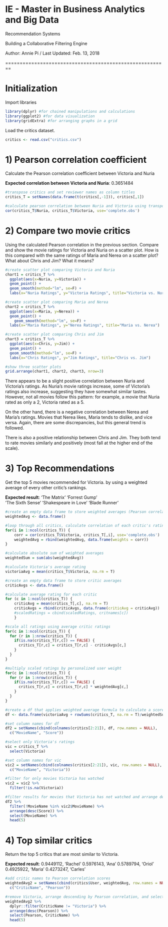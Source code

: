 # IE - Master in Business Analytics and Big Data
Recommendation Systems

Building a Collaborative Filtering Engine

Author: Annie Pi / Last Updated: Feb. 13, 2018

========================================================

# Initialization

Import libraries

```r
library(dplyr) #for chained manipulations and calculations
library(ggplot2) #for data visualization
library(gridExtra) #for arranging graphs in a grid
```

Load the critics dataset.
```r
critics <- read.csv("critics.csv")
```

# 1) Pearson correlation coefficient 
Calculate the Pearson correlation coefficient between Victoria and Nuria

**Expected correlation between Victoria and Nuria**: 0.3651484

```r
#transpose critics and set reviewer names as column titles
critics_T = setNames(data.frame(t(critics[,-1])), critics[,1])

#calculate pearson correlation between Nuria and Victoria using transposed dataframe
cor(critics_T$Nuria, critics_T$Victoria, use='complete.obs')
```

# 2) Compare two movie critics
Using the calculated Pearson correlation in the previous section. Compare and show the movie ratings for Victoria and Nuria on a scatter plot. How is this compared with the same ratings of Maria and Nerea on a scatter plot? What about Chris and Jim? What it means?
```r
#create scatter plot comparing Victoria and Nuria
chart1 = critics_T %>%
  ggplot(aes(x=Nuria, y=Victoria)) +
  geom_point() +
  geom_smooth(method="lm", se=F) +
  labs(x="Nuria Ratings", y="Victoria Ratings", title="Victoria vs. Nuria")

#create scatter plot comparing Maria and Nerea
chart2 = critics_T %>%
  ggplot(aes(x=Maria, y=Nerea)) +
  geom_point() +
    geom_smooth(method="lm", se=F) +
  labs(x="Maria Ratings", y="Nerea Ratings", title="Maria vs. Nerea")

#create scatter plot comparing Chris and Jim
chart3 = critics_T %>%
  ggplot(aes(x=Chris, y=Jim)) +
  geom_point() +
  geom_smooth(method="lm", se=F) +
  labs(x="Chris Ratings", y="Jim Ratings", title="Chris vs. Jim")

#show three scatter plots
grid.arrange(chart1, chart2, chart3, nrow=3)
```

There appears to be a slight positive correlation between Nuria and Victoria's ratings. As Nuria's movie ratings increase, some of Victoria's ratings also increase, suggesting they have somewhat similar tastes. However, not all movies follow this pattern: for example, a movie that Nuria rated as only a 2, Victoria rated as a 5.

On the other hand, there is a negative correlation between Nerea and Maria's ratings. Movies that Nerea likes, Maria tends to dislike, and vice versa. Again, there are some discrepancies, but this general trend is followed.

There is also a positive relationship between Chris and Jim. They both tend to rate movies similarly and positively (most fall at the higher end of the scale).


# 3) Top Recommendations 
Get the top 5 movies recommended for Victoria. by using a weighted average of every other critic's rankings.

**Expected result**:
'The Matrix'
'Forrest Gump'     
'The Sixth Sense' 
'Shakespeare in Love'
'Blade Runner'

```r
#create an empty data frame to store weighted averages (Pearson correlations)
weightedAvg <- data.frame()

#loop through all critics, calculate correlation of each critic's ratings with Victoria, and append to WeightedAvg 
for(i in 1:ncol(critics_T)) {
    corr = cor(critics_T$Victoria, critics_T[,i], use='complete.obs')
    weightedAvg = rbind(weightedAvg, data.frame(weights = corr))
}

#calculate absolute sum of weighted averages
weightedSum = sum(abs(weightedAvg))

#calculate Victoria's average rating
victoriaAvg = mean(critics_T$Victoria, na.rm = T)

#create an empty data frame to store critic averages
criticAvgs <- data.frame()

#calculate average rating for each critic
for (c in 1:ncol(critics_T)) {
    criticAvg = mean(critics_T[,c], na.rm = T)
    criticAvgs = rbind(criticAvgs, data.frame(criticAvg = criticAvg))
    #scaledRatings = cbind(scaledRatings, critnames[c])
    }

#scale all ratings using average critic ratings
for(c in 1:ncol(critics_T)) {
  for (r in 1:nrow(critics_T)) {
    if(is.na(critics_T[r,c]) == FALSE) {
      critics_T[r,c] = critics_T[r,c] - criticAvgs[c,]
    }
  }
}

#multiply scaled ratings by personalized user weight
for(c in 1:ncol(critics_T)) {
  for (r in 1:nrow(critics_T)) {
    if(is.na(critics_T[r,c]) == FALSE) {
      critics_T[r,c] = critics_T[r,c] * weightedAvg[c,]
    }
  }
}

#create a df that applies weighted average formula to calculate a score for each movie
df <- data.frame(victoriaAvg + rowSums(critics_T, na.rm = T)/weightedSum)

#set column names for df
df2 = setNames(cbind(colnames(critics[2:21]), df, row.names = NULL), 
  c("MovieName", "Score"))

#select only Victoria's ratings
vic = critics_T %>%
  select(Victoria)

#set column names for vic
vic2 = setNames(cbind(colnames(critics[2:21]), vic, row.names = NULL), 
  c("MovieName", "Victoria"))

#filter for only movies Victoria has watched 
vic2 = vic2 %>%
  filter(!is.na(Victoria))

#filter results for movies that Victoria has not watched and arrange descending based on score
df2 %>%
  filter(!MovieName %in% vic2$MovieName) %>%
  arrange(desc(Score)) %>%
  select(MovieName) %>%
  head(5)
```

# 4) Top similar critics
Return the top 5 critics that are most similar to Victoria. 

**Expected result**:
0.9449112, 'Rachel'
0.5976143, 'Ana' 
0.5789794, 'Oriol'
0.4925922, 'Maria'
0.4273247, 'Carles'

```r
#add critic names to Pearson correlation scores
weightedAvg2 = setNames(cbind(critics$User, weightedAvg, row.names = NULL), 
  c("CriticName", "Pearson"))

#remove Victoria, arrange descending by Pearson correlation, and select top 5
weightedAvg2 %>% 
  dplyr::filter(CriticName != "Victoria") %>%
  arrange(desc(Pearson)) %>%
  select(Pearson, CriticName) %>%
  head(5)
```